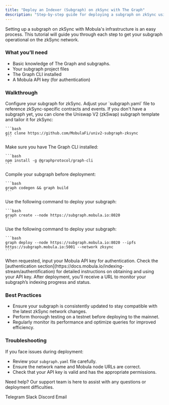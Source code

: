 ```yaml
---
title: "Deploy an Indexer (Subgraph) on zkSync with The Graph"
description: "Step-by-step guide for deploying a subgraph on zkSync using The Graph for efficient blockchain data indexing and querying."
---
```


Setting up a subgraph on zkSync with Mobula's infrastructure is an easy process. This tutorial will guide you through each step to get your subgraph operational on the zkSync network.

### What you’ll need

- Basic knowledge of The Graph and subgraphs.
- Your subgraph project files
- The Graph CLI installed
- A Mobula API key (for authentication)

### Walkthrough

<Steps>
  <Step title="Prepare Your Subgraph">
    Configure your subgraph for zkSync. Adjust your `subgraph.yaml` file to reference zkSync-specific contracts and events. If you don't have a subgraph yet, you can clone the Uniswap V2 (zkSwap) subgraph template and tailor it for zkSync:

    ```bash
    git clone https://github.com/MobulaFi/univ2-subgraph-zksync
    ```
  </Step>

  <Step title="Install Dependencies">
    Make sure you have The Graph CLI installed:

    ```bash
    npm install -g @graphprotocol/graph-cli
    ```
  </Step>

  <Step title="Build Your Subgraph">
    Compile your subgraph before deployment:

    ```bash
    graph codegen && graph build
    ```
  </Step>

  <Step title="Create the Subgraph">
    Use the following command to deploy your subgraph:

    ```bash
    graph create --node https://subgraph.mobula.io:8020
    ```
  </Step>

  <Step title="Deploy to Mobula's zkSync Node">
    Use the following command to deploy your subgraph:

    ```bash
    graph deploy --node https://subgraph.mobula.io:8020 --ipfs https://subgraph.mobula.io:5001 --network zksync
    ```
  </Step>

  <Step title="Authenticate">
    When requested, input your Mobula API key for authentication. Check the [authentication section](https://docs.mobula.io/indexing-stream/authentification) for detailed instructions on obtaining and using your API key.
  </Step>

  <Step title="Monitor Deployment">
    After deployment, you’ll receive a URL to monitor your subgraph’s indexing progress and status.
  </Step>
</Steps>

### Best Practices

- Ensure your subgraph is consistently updated to stay compatible with the latest zkSync network changes.
- Perform thorough testing on a testnet before deploying to the mainnet.
- Regularly monitor its performance and optimize queries for improved efficiency.

### Troubleshooting

If you face issues during deployment:

- Review your `subgraph.yaml` file carefully.
- Ensure the network name and Mobula node URLs are correct.
- Check that your API key is valid and has the appropriate permissions.

Need help? Our support team is here to assist with any questions or deployment difficulties.

<CardGroup>
  <Card title="Support" icon="Telegram" href="https://t.me/MobulaPartnerBot?start=Mobula_API_Support_Key">Telegram</Card>
  <Card title="Support" icon="Slack" href="https://join.slack.com/t/mobulaapi/shared_invite/zt-29zrrpjnl-I0tyD73sy7zKy8q~KLL3Ug">Slack</Card>
  <Card title="Support" icon="Discord" href="https://discord.gg/JVT7xKm3AD">Discord</Card>
  <Card title="Email Support" icon="envelope" href="mailto:contact@mobulalabs.org">Email</Card>
</CardGroup>
